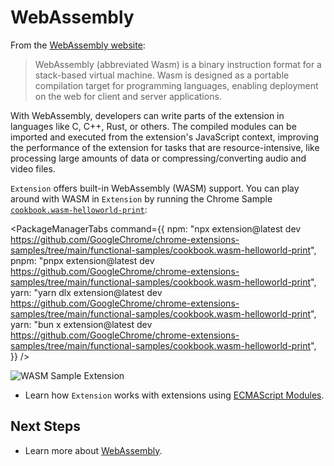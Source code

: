 
<AvatarImage icon="wasm" />

# WebAssembly

From the [WebAssembly website](https://webassembly.org/):

> WebAssembly (abbreviated Wasm) is a binary instruction format for a stack-based virtual machine. Wasm is designed as a portable compilation target for programming languages, enabling deployment on the web for client and server applications.

With WebAssembly, developers can write parts of the extension in languages like C, C++, Rust, or others. The compiled modules can be imported and executed from the extension's JavaScript context, improving the performance of the extension for tasks that are resource-intensive, like processing large amounts of data or compressing/converting audio and video files.

`Extension` offers built-in WebAssembly (WASM) support. You can play around with WASM in `Extension` by running the Chrome Sample [`cookbook.wasm-helloworld-print`](https://github.com/GoogleChrome/chrome-extensions-samples/tree/main/functional-samples/cookbook.wasm-helloworld-print):

<PackageManagerTabs
  command={{
    npm: "npx extension@latest dev https://github.com/GoogleChrome/chrome-extensions-samples/tree/main/functional-samples/cookbook.wasm-helloworld-print",
    pnpm: "pnpx extension@latest dev https://github.com/GoogleChrome/chrome-extensions-samples/tree/main/functional-samples/cookbook.wasm-helloworld-print",
    yarn: "yarn dlx extension@latest dev https://github.com/GoogleChrome/chrome-extensions-samples/tree/main/functional-samples/cookbook.wasm-helloworld-print",
    yarn: "bun x extension@latest dev https://github.com/GoogleChrome/chrome-extensions-samples/tree/main/functional-samples/cookbook.wasm-helloworld-print",
  }}
/>

![WASM Sample Extension](../../../../assets/guides/development/wasm.png)

- Learn how `Extension` works with extensions using [ECMAScript Modules](./ecmascript-modules.mdx).

## Next Steps

- Learn more about [WebAssembly](https://webassembly.org/).
